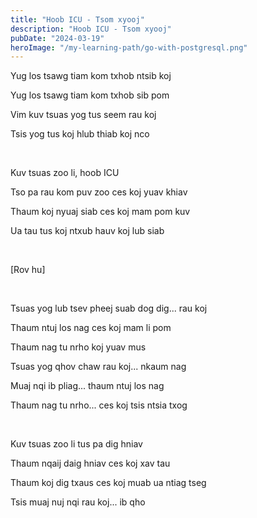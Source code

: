```yaml
---
title: "Hoob ICU - Tsom xyooj"
description: "Hoob ICU - Tsom xyooj"
pubDate: "2024-03-19"
heroImage: "/my-learning-path/go-with-postgresql.png"
---
```


Yug los tsawg tiam kom txhob ntsib koj

Yug los tsawg tiam kom txhob sib pom

Vim kuv tsuas yog tus seem rau koj

Tsis yog tus koj hlub thiab koj nco

<br />

Kuv tsuas zoo li, hoob ICU

Tso pa rau kom puv zoo ces koj yuav khiav

Thaum koj nyuaj siab ces koj mam pom kuv

Ua tau tus koj ntxub hauv koj lub siab

<br />

[Rov hu]

<br />

Tsuas yog lub tsev pheej suab dog dig... rau koj

Thaum ntuj los nag ces koj mam li pom

Thaum nag tu nrho koj yuav mus

Tsuas yog qhov chaw rau koj... nkaum nag

Muaj nqi ib pliag... thaum ntuj los nag

Thaum nag tu nrho... ces koj tsis ntsia txog

<br />

Kuv tsuas zoo li tus pa dig hniav

Thaum nqaij daig hniav ces koj xav tau

Thaum koj dig txaus ces koj muab ua ntiag tseg

Tsis muaj nuj nqi rau koj... ib qho

